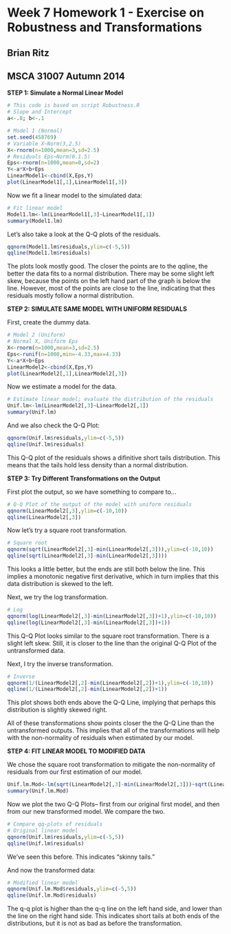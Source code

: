 Week 7 Homework 1 - Exercise on Robustness and Transformations
========================================================
Brian Ritz
--------------------------------------------------------
MSCA 31007 Autumn 2014
--------------------------------------------------------


**STEP 1: Simulate a Normal Linear Model**

```{r}
# This code is based on script Robustness.R
# Slope and Intercept
a<-.8; b<-.1

# Model 1 (Normal)
set.seed(458769)
# Variable X~Norm(3,2.5)
X<-rnorm(n=1000,mean=3,sd=2.5)
# Residuals Eps~Norm(0.1.5)
Eps<-rnorm(n=1000,mean=0,sd=2)
Y<-a*X+b+Eps
LinearModel1<-cbind(X,Eps,Y)
plot(LinearModel1[,1],LinearModel1[,3])

```

Now we fit a linear model to the simulated data:

```{r}
# Fit linear model
Model1.lm<-lm(LinearModel1[,3]~LinearModel1[,1])
summary(Model1.lm)
```

Let's also take a look at the Q-Q plots of the residuals.

```{r}
qqnorm(Model1.lm$residuals,ylim=c(-5,5))
qqline(Model1.lm$residuals)
```

The plots look mostly good. The closer the points are to the qqline, the better the data fits to a normal distribution. There may be some slight left skew, because the points on the left hand part of the graph is below the line. However, most of the points are close to the line, indicating that thes residuals mostly follow a normal distribution.

**STEP 2: SIMULATE SAME MODEL WITH UNIFORM RESIDUALS**

First, create the dummy data.

```{r}
# Model 2 (Uniform)
# Normal X, Uniform Eps 
X<-rnorm(n=1000,mean=3,sd=2.5)
Eps<-runif(n=1000,min=-4.33,max=4.33)
Y<-a*X+b+Eps
LinearModel2<-cbind(X,Eps,Y)
plot(LinearModel2[,1],LinearModel2[,3])

```

Now we estimate a model for the data.

```{r}
# Estimate linear model; evaluate the distribution of the residuals
Unif.lm<-lm(LinearModel2[,3]~LinearModel2[,1])
summary(Unif.lm)

```

And we also check the Q-Q Plot:

```{r}
qqnorm(Unif.lm$residuals,ylim=c(-5,5))
qqline(Unif.lm$residuals)
```

This Q-Q plot of the residuals shows a difinitive short tails distribution. This means that the tails hold less density than a normal distribution.

**STEP 3: Try Different Transformations on the Output**

First plot the output, so we have something to compare to...

```{r}
# Q-Q Plot of the output of the model with uniform residuals
qqnorm(LinearModel2[,3],ylim=c(-10,10))
qqline(LinearModel2[,3])

```

Now let's try a square root transformation.

```{r}
# Square root
qqnorm(sqrt(LinearModel2[,3]-min(LinearModel2[,3])),ylim=c(-10,10))
qqline(sqrt(LinearModel2[,3]-min(LinearModel2[,3])))
```

This looks a little better, but the ends are still both below the line. This implies a monotonic negative first derivative, which in turn implies that this data distribution is skewed to the left.

Next, we try the log transformation.

```{r}
# Log
qqnorm(log(LinearModel2[,3]-min(LinearModel2[,3])+1),ylim=c(-10,10))
qqline(log(LinearModel2[,3]-min(LinearModel2[,3])+1))
```

This Q-Q Plot looks similar to the square root transformation. There is a slight left skew. Still, it is closer to the line than the original Q-Q Plot of the untransformed data.

Next, I try the inverse transformation.

```{r}
# Inverse
qqnorm(1/(LinearModel2[,2]-min(LinearModel2[,2])+1),ylim=c(-10,10))
qqline(1/(LinearModel2[,2]-min(LinearModel2[,2])+1))
```

This plot shows both ends above the Q-Q Line, implying that perhaps this distribution is slightly skewed right. 

All of these transformations show points closer the the Q-Q Line than the untransformed outputs. This implies that all of the transformations will help with the non-normality of residuals when estimated by our model.

**STEP 4: FIT LINEAR MODEL TO MODIFIED DATA**

We chose the square root transformation to mitigate the non-normality of residuals from our first estimation of our model.

```{r}
Unif.lm.Mod<-lm(sqrt(LinearModel2[,3]-min(LinearModel2[,3]))~sqrt(LinearModel2[,1]-min(LinearModel2[,1])))
summary(Unif.lm.Mod)
```

Now we plot the two Q-Q Plots-- first from our original first model, and then from our new transformed model. We compare the two.

```{r}
# Compare qq-plots of residuals 
# Original linear model
qqnorm(Unif.lm$residuals,ylim=c(-5,5))
qqline(Unif.lm$residuals)
```

We've seen this before. This indicates "skinny tails."

And now the transformed data:

```{r}
# Modified linear model
qqnorm(Unif.lm.Mod$residuals,ylim=c(-5,5))
qqline(Unif.lm.Mod$residuals)
```

The q-q plot is higher than the q-q line on the left hand side, and lower than the line on the right hand side. This indicates short tails at both ends of the distributions, but it is not as bad as before the transformation.